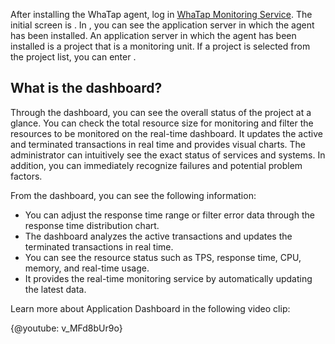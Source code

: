 After installing the WhaTap agent, log in [WhaTap Monitoring Service](https://service.whatap.io). The initial screen is <Cmdname sid="project_list" className="uitext" />. In <Cmdname sid="project_list" className="uitext" />, you can see the application server in which the agent has been installed. An application server in which the agent has been installed is a project that is a monitoring unit. If a project is selected from the project list, you can enter <Cmdname sid="application_dashboard" className="uitext" />.

## What is the dashboard?

Through the dashboard, you can see the overall status of the project at a glance. You can check the total resource size for monitoring and filter the resources to be monitored on the real-time dashboard. It updates the active and terminated transactions in real time and provides visual charts. The administrator can intuitively see the exact status of services and systems. In addition, you can immediately recognize failures and potential problem factors.

From the dashboard, you can see the following information:

-   You can adjust the response time range or filter error data through the response time distribution chart.
-   The dashboard analyzes the active transactions and updates the terminated transactions in real time.
-   You can see the resource status such as TPS, response time, CPU, memory, and real-time usage.
-   It provides the real-time monitoring service by automatically updating the latest data.

Learn more about Application Dashboard in the following video clip:

{@youtube: v_MFd8bUr9o}
